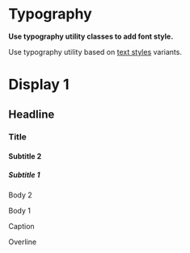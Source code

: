 # Typography

**Use typography utility classes to add font style.**

Use typography utility based on [text styles](/product/foundations/typography) variants.

<DemoBlock>
<h1 className="lumx-typography-display1">Display 1</h1>
<h2 className="lumx-typography-headline">Headline</h2>
<h3 className="lumx-typography-title">Title</h3>
<h4 className="lumx-typography-subtitle2">Subtitle 2</h4>
<h5 className="lumx-typography-subtitle1">Subtitle 1</h5>
<p className="lumx-typography-body2">Body 2</p>
<p className="lumx-typography-body1">Body 1</p>
<p className="lumx-typography-caption">Caption</p>
<p className="lumx-typography-overline">Overline</p>
</DemoBlock>
